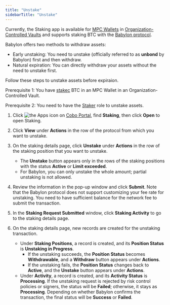 ```yaml
---
title: "Unstake"
sidebarTitle: "Unstake"
---
```

<Info>Currently, the Staking app is available for [MPC Wallets](/en/portal/mpc-wallets/introduction) in [Organization-Controlled Vaults](/en/portal/mpc-wallets/ocw/create-mpc-vault) and supports staking BTC with the [Babylon protocol](https://babylonlabs.io/).</Info>

Babylon offers two methods to withdraw assets:

- Early unstaking: You need to unstake (officially referred to as **unbond** by Babylon) first and then withdraw.
- Natural expiration: You can directly withdraw your assets without the need to unstake first.

Follow these steps to unstake assets before expiraion.

<Note>Prerequisite 1: You have [stakec](/en/portal/portal-apps/staking/stake) BTC in an MPC Wallet in an Organization-Controlled Vault.</Note>

<Note>Prerequisite 2: You need to have the [Staker](/en/portal/organization/roles-and-permissions) role to unstake assets.</Note>

1. Click <img src="/en/images/common/icon_apps.svg" className="icon" alt="the Apps icon"/> on [Cobo Portal](https://portal.cobo.com/login), find **Staking**, then click **Open** to open Staking.
2. Click **View** under **Actions** in the row of the protocol from which you want to unstake.
3. On the staking details page, click **Unstake** under **Actions** in the row of the staking position that you want to unstake. 

   - The **Unstake** button appears only in the rows of the staking positions with the status **Active** or **Limit exceeded**.
   - For Babylon, you can only unstake the whole amount; partial unstaking is not allowed.

4. Review the information in the pop-up window and click **Submit**. Note that the Babylon protocol does not support customizing your fee rate for unstaking. You need to have sufficient balance for the network fee to submit the transaction.
5. In the **Staking Request Submitted** window, click **Staking Activity** to go to the staking details page.
6. On the staking details page, new records are created for the unstaking transaction.

   - Under **Staking Positions**, a record is created, and its **Position Status** is **Unstaking in Progress**.
      - If the unstaking succeeds, the **Position Status** becomes **Withdrawable**, and a **Withdraw** button appears under **Actions**.
      - If the unstaking fails, the **Position Status** changes back to **Active**, and the **Unstake** button appears under **Actions**.
   - Under **Activity**, a record is created, and its **Activity Status** is **Processing**. If the unstaking request is rejected by risk control policies or signers, the status will be **Failed**; otherwise, it stays as **Processing**. Depending on whether Babylon confirms the transaction, the final status will be **Success** or **Failed**.